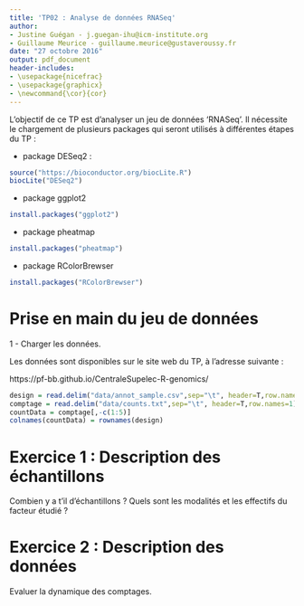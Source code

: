 ```yaml
---
title: 'TP02 : Analyse de données RNASeq'
author:
- Justine Guégan - j.guegan-ihu@icm-institute.org
- Guillaume Meurice - guillaume.meurice@gustaveroussy.fr
date: "27 octobre 2016"
output: pdf_document
header-includes:
- \usepackage{nicefrac}
- \usepackage{graphicx}
- \newcommand{\cor}{cor}
---
```


L'objectif de ce TP est d'analyser un jeu de données 'RNASeq'. Il nécessite le chargement de plusieurs packages qui seront utilisés à différentes étapes du TP : 

- package DESeq2 : 

```r
source("https://bioconductor.org/biocLite.R")
biocLite("DESeq2")
```

- package ggplot2

```r
install.packages("ggplot2")
```

- package pheatmap

```r
install.packages("pheatmap")
```

- package RColorBrewser

```r
install.packages("RColorBrewser")
```


# Prise en main du jeu de données

1 - Charger les données.

Les données sont disponibles sur le site web du TP, à l'adresse suivante :

https://pf-bb.github.io/CentraleSupelec-R-genomics/

```r
design = read.delim("data/annot_sample.csv",sep="\t", header=T,row.names=1)
comptage = read.delim("data/counts.txt",sep="\t", header=T,row.names=1)
countData = comptage[,-c(1:5)]
colnames(countData) = rownames(design)
```

# Exercice 1 : Description des échantillons
Combien y a t'il d'échantillons ?
Quels sont les modalités et les effectifs du facteur étudié ?

# Exercice 2 : Description des données

Evaluer la dynamique des comptages.




